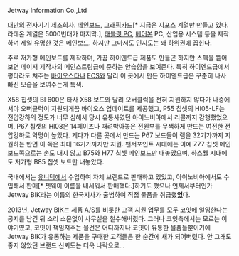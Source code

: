 Jetway Information Co.,Ltd

[[대만]]의 전자기기 제조회사. [[메인보드]], [[그래픽카드]][* 지금은 지포스 계열만 만들고 있다. 라데온 계열은 5000번대가 마지막.], [[태블릿 PC]], [[베어본]] PC, 산업용 시스템 등을 제작하며 제일 유명한 것은 메인보드. 하지만 그마저도 인지도는 꽤 하위권에 꼽힌다.

주로 저가형 메인보드를 제작하며, 가끔 하이엔드급 제품도 만들곤 하지만 스펙을 뜯어보면 메이저 제작사의 메인스트림급에 준하는 안습함을 보여준다. 특히 하이엔드급에서 평타라도 쳐주는 [[바이오스타]]나 [[ECS]]와 달리 이 곳에서 만든 하이엔드급은 꾸준히 나사빠진 모습을 보여주는게 특색.

X58 칩셋의 BI 600은 타사 X58 보드와 달리 오버클럭을 전혀 지원하지 않다가 나중에서야 오버클럭이 지원되게끔 바이오스 업데이트를 제공했고, P55 칩셋의 HI05-LF는 전압강하의 정도가 너무 심해서 당시 유통사였던 아이노비아에서 리콜까지 감행했었으며, P67 칩셋의 HI08은 14페이즈나 때려박아놓은 전원부를 무색하게 만드는 여전한 전압강하로 악명이 높았다. 게다가 다른 곳에서 만드는 P67 보드들이 램을 32기가까지 지원하는 반면 이 쪽은 최대 16기가까지만 지원. 팬서포인트 시대에는 아예 Z77 칩셋 메인보드쪽으로는 손도 대지 않고 B75와 H77 칩셋 메인보드만 내놓았으며, 하스웰 시대에도 저가형 B85 칩셋 보드만 내놓았다.

국내에서는 [[유니텍]]에서 수입하여 자체 브랜드로 판매하고 있었고, 아이노비아에서도 수입해서 판매[* 젯웨이 이름을 내세워서 판매했다.]하기도 했으나 언제서부터인가 Jetway BIK라는 이름의 한국지사가 출범하여 직접 물품을 취급했'''었'''다.

2013년, Jetway BIK는 제품 A/S를 비롯한 고객 지원 업무를 모두 코잇에 일임한다는 공지를 남긴 뒤 소리 소문없이 사무실을 철수해버렸다. 그러나 코잇측에서는 모르는 이야기였고, 코잇이 책임져주는 물건은 어디까지나 코잇이 유통한 물품들뿐이기에 Jetway BIK가 유통하는 제품을 구매한 고객들은 한 순간에 새가 되어버렸다. 안 그래도 좋지 않았던 브랜드 신뢰도는 더욱 나락으로...
